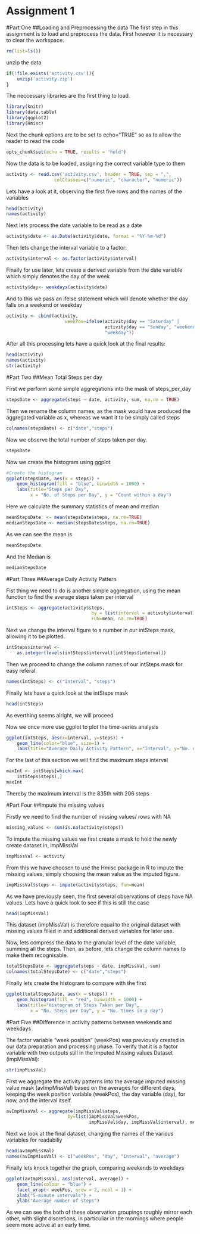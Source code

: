 Assignment 1
===============================================

#Part One
##Loading and Preprocessing the data
The first step in this assignment is to load and preprocess the data.
First however it is necessary to clear the workspace.
```r
rm(list=ls())
```

unzip the data
```r
if(!file.exists('activity.csv')){
    unzip('activity.zip')
}
```
The neccessary libraries are the first thing to load.
```r
library(knitr)
library(data.table)
library(ggplot2) 
library(Hmisc)
```

Next the chunk options are to be set to echo="TRUE" so as to allow the reader to 
read the code
```r
opts_chunk$set(echo = TRUE, results = 'hold')
```

Now the data is to be loaded, assigning the correct variable type to them
```r
activity <- read.csv('activity.csv', header = TRUE, sep = ",",
                  colClasses=c("numeric", "character", "numeric"))
```

Lets have a look at it, observing the first five rows and the names of the variables
```r
head(activity)
names(activity)
```

Next lets process the date variable to be read as a date
```r
activity$date <- as.Date(activity$date, format = "%Y-%m-%d")
```

Then lets change the interval variable to a factor:
```r
activity$interval <- as.factor(activity$interval)
```

Finally for use later, lets create a derived variable from the date variable which
simply denotes the day of the week
```r
activity$day<- weekdays(activity$date)
```
And to this we pass an ifelse statement which will denote whether the day falls
on a weekend or weekday
```r
activity <- cbind(activity, 
                      weekPos=ifelse(activity$day == "Saturday" | 
                                     activity$day == "Sunday", "weekend", 
                                     "weekday"))
```

After all this processing lets have a quick look at the final results:
```r
head(activity)
names(activity)
str(activity)
```

#Part Two
##Mean Total Steps per day

First we perform some simple aggregations into the mask of steps_per_day
```r
stepsDate <- aggregate(steps ~ date, activity, sum, na.rm = TRUE)
```

Then we rename the column names, as the mask would have produced the aggregated 
variable as x, whereas we want it to be simply called steps
```r
colnames(stepsDate) <- c("date","steps")
```

Now we observe the total number of steps taken per day. 
```r
stepsDate
```

Now we create the histogram using ggplot
```r
#Create the histogram
ggplot(stepsDate, aes(x = steps)) + 
    geom_histogram(fill = "blue", binwidth = 1000) + 
    labs(title="Steps per Day", 
         x = "No. of Steps per Day", y = "Count within a day")
```

Here we calculate the summary statistics of mean and median
```r
meanStepsDate  <- mean(stepsDate$steps, na.rm=TRUE)
medianStepsDate <- median(stepsDate$steps, na.rm=TRUE)
```
As we can see the mean is 
```r
meanStepsDate
```
And the Median is
```r
medianStepsDate
```

#Part Three
##Average Daily Activity Pattern

Fist thing we need to do is another simple aggregation, using the mean function
to find the average steps taken per interval
```r
intSteps <- aggregate(activity$steps, 
                                by = list(interval = activity$interval),
                                FUN=mean, na.rm=TRUE)
```

Next we change the interval figure to a number in our intSteps mask, allowing it to
be plotted.
```r
intSteps$interval <- 
    as.integer(levels(intSteps$interval)[intSteps$interval])
```

Then we proceed to change the column names of our intSteps mask for easy referal.
```r
names(intSteps) <- c("interval", "steps")
```

Finally lets have a quick look at the intSteps mask
```r
head(intSteps)
```
As everthing seems alright, we will proceed

Now we once more use ggplot to plot the time-series analysis
```r
ggplot(intSteps, aes(x=interval, y=steps)) +   
    geom_line(color="blue", size=1) +  
    labs(title="Average Daily Activity Pattern", x="Interval", y="No. of steps") 
```

For the last of this section we will find the maximum steps interval
```r
maxInt <- intSteps[which.max(  
    intSteps$steps),]
maxInt
```
Thereby the maximum interval is the 835th with 206 steps

#Part Four
##Impute the missing values

Firstly we need to find the number of missing values/ rows with NA
```r
missing_values <- sum(is.na(activity$steps))
```

To impute the missing values we first create a mask to hold the newly create dataset
in, impMissVal
```r
impMissVal <- activity
```

From this we have choosen to use the Hmisc package in R to impute the missing values,
simply choosing the mean value as the imputed figure.
```r
impMissVal$steps <- impute(activity$steps, fun=mean)
```

As we have previously seen, the first several observations of steps have NA values.
Lets have a quick look to see if this is still the case
```r
head(impMissVal)
```
This dataset (impMissVal) is therefore equal to the original dataset with missing values filled in and additional derived variables for later use.

Now, lets compress the data to the granular level of the date variable, summing all 
the steps. Then, as before, lets change the column names to make them recognisable.
```r
totalStepsDate <- aggregate(steps ~ date, impMissVal, sum)
colnames(totalStepsDate) <- c("date","steps")
```

Finally lets create the histogram to compare with the first
```r
ggplot(totalStepsDate, aes(x = steps)) + 
    geom_histogram(fill = "red", binwidth = 1000) + 
    labs(title="Histogram of Steps Taken per Day", 
         x = "No. Steps per Day", y = "No. times in a day")
```

#Part Five
##Difference in activity patterns between weekends and weekdays

The factor variable "week position" (weekPos) was previously created in our data preparation and processing phase. To verify that it is a factor variable with two outputs still in the Imputed Missing values Dataset (impMissVal):
```r
str(impMissVal)
```

First we aggregate the activity patterns into the average imputed missing value mask 
(avImpMissVal) based on the averages for different days, keeping the week position variable (weekPos), the day variable (day), for now, and the interval itself.
```r
avImpMissVal <- aggregate(impMissVal$steps, 
                       by=list(impMissVal$weekPos, 
                               impMissVal$day, impMissVal$interval), mean)
```

Next we look at the final dataset, changing the names of the various variables for readabiliy
```r
head(avImpMissVal)
names(avImpMissVal) <- c("weekPos", "day", "interval", "average")
```


Finally lets knock together the graph, comparing weekends to weekdays
```r
ggplot(avImpMissVal, aes(interval, average)) + 
    geom_line(colour = "blue") + 
    facet_wrap(~ weekPos, nrow = 2, ncol = 1) +
    xlab("5-minute intervals") + 
    ylab("Average number of steps")
```

As we can see the both of these observation groupings roughly mirror each other, with slight discretions, in particuliar in the mornings where people seem more active at an early time.
